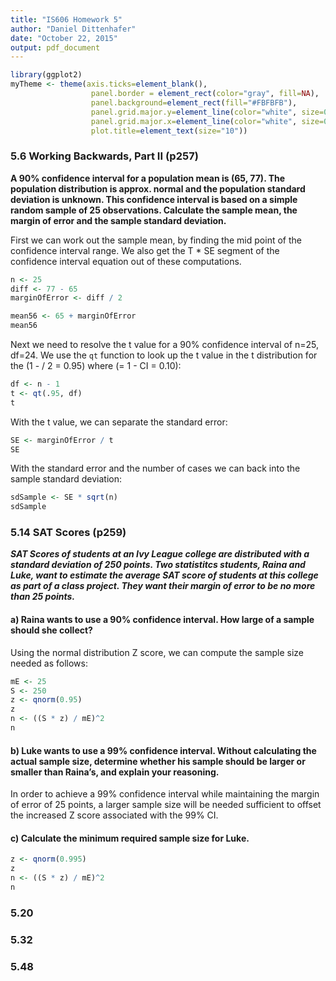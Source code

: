 ```yaml
---
title: "IS606 Homework 5"
author: "Daniel Dittenhafer"
date: "October 22, 2015"
output: pdf_document
---
```

```r
library(ggplot2)
myTheme <- theme(axis.ticks=element_blank(),  
                  panel.border = element_rect(color="gray", fill=NA), 
                  panel.background=element_rect(fill="#FBFBFB"), 
                  panel.grid.major.y=element_line(color="white", size=0.5), 
                  panel.grid.major.x=element_line(color="white", size=0.5),
                  plot.title=element_text(size="10"))
```
### 5.6 Working Backwards, Part II (p257)

**A 90% confidence interval for a population mean is (65, 77). The population distribution is approx. normal and the population standard deviation is unknown. This confidence interval is based on a simple random sample of 25 observations. Calculate the sample mean, the margin of error and the sample standard deviation.**


First we can work out the sample mean, by finding the mid point of the confidence interval range. We also get the T * SE segment of the confidence interval equation out of these computations.

```r
n <- 25
diff <- 77 - 65
marginOfError <- diff / 2

mean56 <- 65 + marginOfError
mean56
```

Next we need to resolve the t value for a 90% confidence interval of n=25, df=24. We use the `qt` function to look up the t value in the t distribution for the \(1 - \alpha / 2 = 0.95\) where \(\alpha = 1 - CI = 0.10\):

```r
df <- n - 1
t <- qt(.95, df)
t
```

With the t value, we can separate the standard error:

```r
SE <- marginOfError / t
SE
```

With the standard error and the number of cases we can back into the sample standard deviation:

```r
sdSample <- SE * sqrt(n)
sdSample
```

### 5.14 SAT Scores (p259)

***SAT Scores of students at an Ivy League college are distributed with a standard deviation of 250 points. Two statistitcs students, Raina and Luke, want to estimate the average SAT score of students at this college as part of a class project.  They want their margin of error to be no more than 25 points.***

#### a) Raina wants to use a 90% confidence interval. How large of a sample should she collect?

Using the normal distribution Z score, we can compute the sample size needed as follows:

```r
mE <- 25
S <- 250
z <- qnorm(0.95)
z
n <- ((S * z) / mE)^2
n
```

#### b) Luke wants to use a 99% confidence interval. Without calculating the actual sample size, determine whether his sample should be larger or smaller than Raina's, and explain your reasoning.

In order to achieve a 99% confidence interval while maintaining the margin of error of 25 points, a larger sample size will be needed sufficient to offset the increased Z score associated with the 99% CI.

#### c) Calculate the minimum required sample size for Luke.

```r
z <- qnorm(0.995)
z
n <- ((S * z) / mE)^2
n
```

### 5.20

### 5.32

### 5.48
